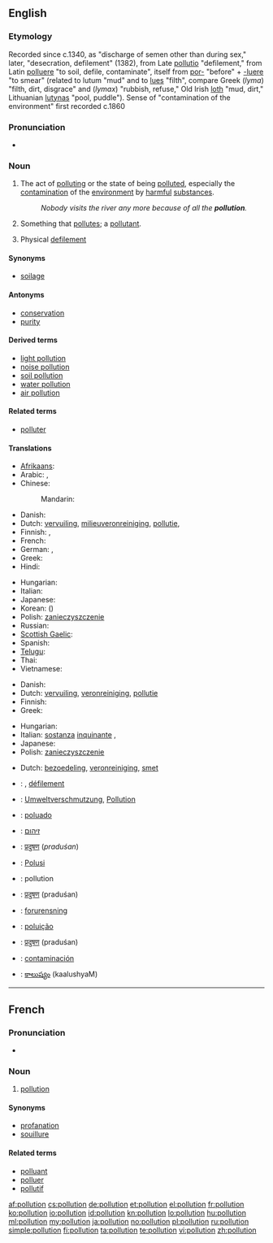 ==English==
{{wikipedia}}

===Etymology===
Recorded since c.1340, as "discharge of semen other than during sex," later, "desecration, defilement" (1382), from Late {{etyl|la}} [[pollutio]] "defilement," from Latin [[polluere]] "to soil, defile, contaminate", itself from [[por-]] "before" + [[-luere]] "to smear" (related to lutum "mud" and to [[lues]] "filth", compare Greek (''lyma'') "filth, dirt, disgrace" and (''lymax'') "rubbish, refuse," Old Irish [[loth]] "mud, dirt," Lithuanian [[lutynas]] "pool, puddle"). Sense of "contamination of the environment" first recorded c.1860

===Pronunciation===
* {{audio|En-uk-pollution.ogg|Audio (UK)}}

===Noun===
{{en-noun}}

# The act of [[polluting]] or the state of being [[polluted]], especially the [[contamination]] of the [[environment]] by [[harmful]] [[substance]]s.
#: ''Nobody visits the river any more because of all the '''pollution'''.''
# Something that [[pollute]]s; a [[pollutant]].
# {{archaic}} Physical [[defilement]]

====Synonyms====
* [[soilage]]

====Antonyms====
* [[conservation]]
* [[purity]]

====Derived terms====
* [[light pollution]]
* [[noise pollution]]
* [[soil pollution]]
* [[water pollution]]
* [[air pollution]]

====Related terms====
* [[polluter]]

====Translations====
{{trans-top|the contamination of the environment by harmful substances}}
* [[Afrikaans]]: {{t|af|omgewingsbesoedeling|xs=Afrikaans}}
* Arabic: {{t|ar|تلويث|m|tr=talwiith}},  {{t|ar|تلوث|m|tr=talawwuth}}
* Chinese:
*: Mandarin: {{t-|cmn|污染|tr=wūrǎn|sc=Hani}}
* Danish: {{t-|da|forurening|c}}
* Dutch: [[vervuiling]], [[milieuveronreiniging]], [[pollutie]],  {{t+|nl|milieuvervuiling|f}}
* Finnish: {{t-|fi|saastuminen}} {{qualifier|state}}, {{t-|fi|saastuttaminen}} {{qualifier|act}}
* French: {{t+|fr|pollution|f}}
* German: {{t|de|Verunreinigung|f}},  {{t-|de|Verschmutzung|f}}
* Greek: {{t|el|μόλυνση|f|tr=mólinsi}}
* Hindi: {{t|hi|प्रदूषण|m|tr=pradūṣaṇ|sc=Deva}}
{{trans-mid}}
* Hungarian: {{t+|hu|környezetszennyezés}}
* Italian: {{t+|it|inquinamento|m}}
* Japanese: {{t+|ja|汚染|tr=おせん, osen}}
* Korean: {{t|ko|오염|tr=oyeom|sc=Kore}} ({{t|ko|汚染|sc=Kore}})
* Polish: [[zanieczyszczenie]] {{n}}
* Russian: {{t|ru|загрязнение|n|tr=zagrjaznénije}}
* [[Scottish Gaelic]]: {{t|gd|truailleadh|m}}
* Spanish: {{t|es|polución|f}}
* [[Telugu]]: {{t|te|కాలుష్యం|tr=kaalushyam}}
* Thai: {{t|th|มลภาวะ|tr=monpaawá|sc=Thai}}
* Vietnamese: {{t|vi|ô nhiễm|alt=sự ô nhiễm}}
{{trans-bottom}}

{{trans-top|something that pollutes; a pollutant}}
* Danish: {{t-|da|forurening|c}}
* Dutch: [[vervuiling]], [[veronreiniging]], [[pollutie]]
* Finnish: {{t-|fi|saaste}}
* Greek: {{t+|el|ρύπανση|f|tr=rípansi}}
{{trans-mid}}
* Hungarian: {{t+|hu|szennyeződés}}
* Italian: [[sostanza]] [[inquinante]] {{f}}, {{t+|it|inquinante|m}}
* Japanese: {{t-|ja|汚染物質|tr=osen-busshitsu}}
* Polish: [[zanieczyszczenie]] {{n}}
{{trans-bottom}}

{{trans-top|Physical defilement}}
* Dutch: [[bezoedeling]], [[veronreiniging]], [[smet]]
{{trans-mid}}
{{trans-bottom}}

{{checktrans-top}}
* {{ttbc|fr}}: {{t+|fr|pollution|f}}, [[défilement]] {{m}}
* {{ttbc|de}}: [[Umweltverschmutzung]], [[Pollution]]
* {{ttbc|eo}}: [[poluado]]
* {{ttbc|he}}: [[זיהום]]
* {{ttbc|hi}}: [[प्रदुषण]] (''praduśan'')
* {{ttbc|id}}: [[Polusi]]
* {{ttbc|ia}}: pollution
{{trans-mid}}
* {{ttbc|mr}}: [[प्रदुषण]] (praduśan)
* {{ttbc|no}}: [[forurensning]]
* {{ttbc|pt}}: [[poluição]] {{f}}
* {{ttbc|sa}}: [[प्रदुषण]] (praduśan)
* {{ttbc|es}}: [[contaminación]]
* {{ttbc|te}}: [[కాలుష్యం]] (kaalushyaM)
{{trans-bottom}}

----

==French==

===Pronunciation===
* {{audio|Fr-pollution.ogg|Audio}}

===Noun===
{{fr-noun|f}}

# [[#English|pollution]]

====Synonyms====
* [[profanation]]
* [[souillure]]

====Related terms====
* [[polluant]] {{m}}
* [[polluer]] {{m}}
* [[pollutif]]

[[af:pollution]]
[[cs:pollution]]
[[de:pollution]]
[[et:pollution]]
[[el:pollution]]
[[fr:pollution]]
[[ko:pollution]]
[[io:pollution]]
[[id:pollution]]
[[kn:pollution]]
[[lo:pollution]]
[[hu:pollution]]
[[ml:pollution]]
[[my:pollution]]
[[ja:pollution]]
[[no:pollution]]
[[pl:pollution]]
[[ru:pollution]]
[[simple:pollution]]
[[fi:pollution]]
[[ta:pollution]]
[[te:pollution]]
[[vi:pollution]]
[[zh:pollution]]